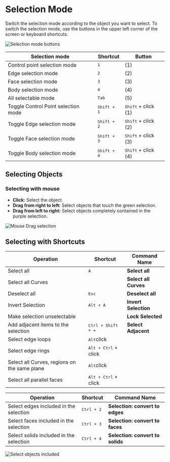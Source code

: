 # Selection Mode

Switch the selection mode according to the object you want to select.
To switch the selection mode, use the buttons in the upper left corner of the screen or keyboard shortcuts.

![Selection mode buttons](/img/selection-mode-buttons.png)

| Selection mode                           | Shortcut             | Button                     |
| ---------------------------------------- | -------------------- | -------------------------- |
| Control point selection mode             | <kbd>1</kbd>         | (1)                        |
| Edge selection mode                      | <kbd>2</kbd>         | (2)                        |
| Face selection mode                      | <kbd>3</kbd>         | (3)                        |
| Body selection mode                     | <kbd>4</kbd>         | (4)                        |
| All selectable mode                      | <kbd>Tab</kbd>       | (5)                        |
| Toggle Control Point selection mode | <kbd>Shift + 1</kbd> | <kbd>Shift</kbd> + click (1) |
| Toggle Edge selection mode          | <kbd>Shift + 2</kbd> | <kbd>Shift</kbd> + click (2) |
| Toggle Face selection mode          | <kbd>Shift + 3</kbd> | <kbd>Shift</kbd> + click (3) |
| Toggle Body selection mode         | <kbd>Shift + 4</kbd> | <kbd>Shift</kbd> + click (4) |

## Selecting Objects

### Selecting with mouse

- **Click:** Select the object.
- **Drag from right to left:** Select objects that touch the green selection.
- **Drag from left to right:** Select objects completely contained in the purple selection.

![Mouse Drag selection](/img/mouse-drag-selection.gif)

## Selecting with Shortcuts

| Operation                                    | Shortcut                      | Command Name     |
| -------------------------------------------- | ----------------------------- | --------------------- |
| Select all                                   | <kbd>A</kbd>                  | **Select all**        |
| Select all Curves                            |                               | **Select all Curves** |
| Deselect all                                 | <kbd>Esc</kbd>                | **Deselect all**      |
| Invert Selection                             | <kbd>Alt + A</kbd>            | **Invert Selection**  |
| Make selection unselectable                  |                               | **Lock Selected**     |
| Add adjacent items to the selection          | <kbd>Ctrl + Shift + =</kbd>   | **Select Adjacent**   |
| Select edge loops                            | <kbd>Alt</kbd>click           |                       |
| Select edge rings                            | <kbd>Alt + Ctrl</kbd> + click |                       |
| Select all Curves, regions on the same plane | <kbd>Alt</kbd>click           |                       |
| Select all parallel faces                    | <kbd>Alt + Ctrl</kbd> + click |                       |

| Operation                               | Shortcut            | Command Name                |
| --------------------------------------- | ------------------- | -------------------------------- |
| Select edges included in the selection  | <kbd>Ctrl + 2</kbd> | **Selection: convert to edges**  |
| Select faces included in the selection  | <kbd>Ctrl + 3</kbd> | **Selection: convert to faces**  |
| Select solids included in the selection | <kbd>Ctrl + 4</kbd> | **Selection: convert to solids** |

![Select objects included](/img/select-objects-included.gif)

